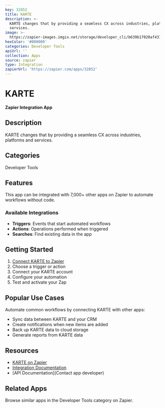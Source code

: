 ```yaml
---
key: 32852
title: KARTE
description: >-
  KARTE changes that by providing a seamless CX across industries, platforms and
  services.
image: >-
  https://zapier-images.imgix.net/storage/developer_cli/b639b17020af4373ff8606fe0d7d0203_3.png?auto=format%2Ccompress&ixlib=python-3.0.0&q=50
hexColor: '#000000'
categories: Developer Tools
apiUrl: ''
collection: Apps
source: zapier
type: Integration
zapierUrl: 'https://zapier.com/apps/32852'
---
```

# KARTE

**Zapier Integration App**

## Description

KARTE changes that by providing a seamless CX across industries, platforms and services.

## Categories

Developer Tools

## Features

This app can be integrated with 7,000+ other apps on Zapier to automate workflows without code.

### Available Integrations

- **Triggers**: Events that start automated workflows
- **Actions**: Operations performed when triggered
- **Searches**: Find existing data in the app

## Getting Started

1. [Connect KARTE to Zapier](https://zapier.com/apps/32852)
2. Choose a trigger or action
3. Connect your KARTE account
4. Configure your automation
5. Test and activate your Zap

## Popular Use Cases

Automate common workflows by connecting KARTE with other apps:

- Sync data between KARTE and your CRM
- Create notifications when new items are added
- Back up KARTE data to cloud storage
- Generate reports from KARTE data

## Resources

- [KARTE on Zapier](https://zapier.com/apps/32852)
- [Integration Documentation](https://zapier.com/apps/32852/integrations)
- [API Documentation](Contact app developer)

## Related Apps

Browse similar apps in the Developer Tools category on Zapier.
